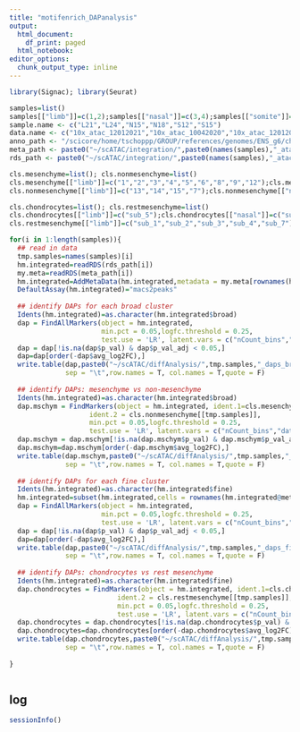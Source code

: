 ```yaml
---
title: "motifenrich_DAPanalysis"
output: 
  html_document:
    df_print: paged
  html_notebook:
editor_options:
  chunk_output_type: inline
--- 
```

 
```r
library(Signac); library(Seurat)

```

```r
samples=list()
samples[["limb"]]=c(1,2);samples[["nasal"]]=c(3,4);samples[["somite"]]=c(5,6)
sample.name <- c("L21","L24","N15","N18","S12","S15")
data.name <- c("10x_atac_12012021","10x_atac_10042020","10x_atac_12012021","10x_atac_10042020","10x_atac_12012021","10x_atac_12012021")
anno_path <- "/scicore/home/tschoppp/GROUP/references/genomes/ENS_g6/chicken_Gg6_atac_pre/"
meta_path <- paste0("~/scATAC/integration/",paste0(names(samples),"_atac_integrated010721_meta.rds"))
rds_path <- paste0("~/scATAC/integration/",paste0(names(samples),"_atac_integrated010721.rds"))

cls.mesenchyme=list(); cls.nonmesenchyme=list()
cls.mesenchyme[["limb"]]=c("1","2","3","4","5","6","8","9","12");cls.mesenchyme[["nasal"]]=c("2","3","4");cls.mesenchyme[["somite"]]=c("1")
cls.nonmesenchyme[["limb"]]=c("13","14","15","7");cls.nonmesenchyme[["nasal"]]=c("1","5","6","7","8","11","12","13","14","15");cls.nonmesenchyme[["somite"]]=c("2","3","4","5","6","7","8","9","10","11","12","13","14")

cls.chondrocytes=list(); cls.restmesenchyme=list()
cls.chondrocytes[["limb"]]=c("sub_5");cls.chondrocytes[["nasal"]]=c("sub_6");cls.chondrocytes[["somite"]]=c("sub_4")
cls.restmesenchyme[["limb"]]=c("sub_1","sub_2","sub_3","sub_4","sub_7");cls.restmesenchyme[["nasal"]]=c("sub_1","sub_2","sub_3","sub_4","sub_5");cls.restmesenchyme[["somite"]]=c("sub_1","sub_2","sub_3","sub_5","sub_6")

```

```r
for(i in 1:length(samples)){
  ## read in data
  tmp.samples=names(samples)[i]
  hm.integrated=readRDS(rds_path[i])
  my.meta=readRDS(meta_path[i])
  hm.integrated=AddMetaData(hm.integrated,metadata = my.meta[rownames(hm.integrated@meta.data),])
  DefaultAssay(hm.integrated)="macs2peaks"
  
  ## identify DAPs for each broad cluster
  Idents(hm.integrated)=as.character(hm.integrated$broad)
  dap = FindAllMarkers(object = hm.integrated, 
                       min.pct = 0.05,logfc.threshold = 0.25,
                       test.use = 'LR', latent.vars = c("nCount_bins","dataset"), verbose = F)
  dap = dap[!is.na(dap$p_val) & dap$p_val_adj < 0.05,]
  dap=dap[order(-dap$avg_log2FC),]
  write.table(dap,paste0("~/scATAC/diffAnalysis/",tmp.samples,"_daps_broad.txt"),
              sep = "\t",row.names = T, col.names = T,quote = F)
  
  ## identify DAPs: mesenchyme vs non-mesenchyme
  Idents(hm.integrated)=as.character(hm.integrated$broad)
  dap.mschym = FindMarkers(object = hm.integrated, ident.1=cls.mesenchyme[[tmp.samples]],
                    ident.2 = cls.nonmesenchyme[[tmp.samples]],
                    min.pct = 0.05,logfc.threshold = 0.25,
                    test.use = 'LR', latent.vars = c("nCount_bins","dataset"), verbose = F) 
  dap.mschym = dap.mschym[!is.na(dap.mschym$p_val) & dap.mschym$p_val_adj < 0.05,]
  dap.mschym=dap.mschym[order(-dap.mschym$avg_log2FC),]
  write.table(dap.mschym,paste0("~/scATAC/diffAnalysis/",tmp.samples,"_daps_mesenchymeVSnonMesenchyme.txt"),
              sep = "\t",row.names = T, col.names = T,quote = F)
  
  ## identify DAPs for each fine cluster
  Idents(hm.integrated)=as.character(hm.integrated$fine)
  hm.integrated=subset(hm.integrated,cells = rownames(hm.integrated@meta.data[grepl("sub_",hm.integrated@meta.data$fine),]))
  dap = FindAllMarkers(object = hm.integrated, 
                       min.pct = 0.05,logfc.threshold = 0.25,
                       test.use = 'LR', latent.vars = c("nCount_bins","dataset"), verbose = F) #lower min.pct, as scATAC data are sparse 
  dap = dap[!is.na(dap$p_val) & dap$p_val_adj < 0.05,]
  dap=dap[order(-dap$avg_log2FC),]
  write.table(dap,paste0("~/scATAC/diffAnalysis/",tmp.samples,"_daps_fine.txt"),
              sep = "\t",row.names = T, col.names = T,quote = F)
  
  ## identify DAPs: chondrocytes vs rest mesenchyme
  Idents(hm.integrated)=as.character(hm.integrated$fine)
  dap.chondrocytes = FindMarkers(object = hm.integrated, ident.1=cls.chondrocytes[[tmp.samples]],
                           ident.2 = cls.restmesenchyme[[tmp.samples]],
                           min.pct = 0.05,logfc.threshold = 0.25,
                           test.use = 'LR', latent.vars = c("nCount_bins","dataset"), verbose = F) 
  dap.chondrocytes = dap.chondrocytes[!is.na(dap.chondrocytes$p_val) & dap.chondrocytes$p_val_adj < 0.05,]
  dap.chondrocytes=dap.chondrocytes[order(-dap.chondrocytes$avg_log2FC),]
  write.table(dap.chondrocytes,paste0("~/scATAC/diffAnalysis/",tmp.samples,"_daps_chondrocytes.txt"),
              sep = "\t",row.names = T, col.names = T,quote = F)
  
}

```

```r

```

## log

```r
sessionInfo()
```
